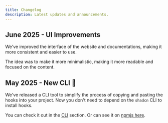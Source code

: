 ```yaml
---
title: Changelog
description: Latest updates and announcements.
---
```


## June 2025 - UI Improvements

We've improved the interface of the website and documentations, making it more consistent and easier to use.

The idea was to make it more minimalistic, making it more readable and focused on the content.

## May 2025 - New CLI 🐺

We've released a CLI tool to simplify the process of copying and pasting the hooks into your project. Now you don't need to depend on the `shadcn` CLI to install hooks.

You can check it out in the [CLI](/docs/cli) section. Or can see it on [npmjs here](https://www.npmjs.com/package/guara-cli).
